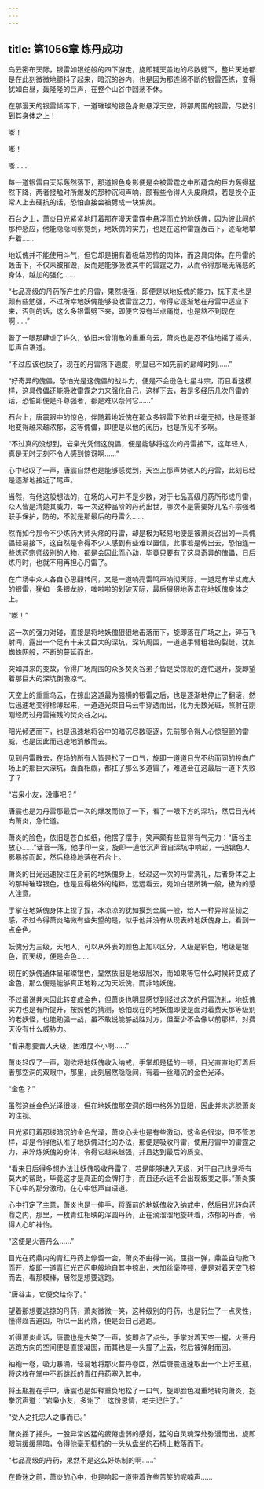 ```yaml
---
---
---
```

title: 第1056章 炼丹成功
---



乌云密布天际，银雷如银蛇般的四下游走，旋即铺天盖地的尽数劈下，整片天地都是在此刻微微地颤抖了起来，暗沉的谷内，也是因为那连绵不断的银雷匹练，变得犹如白昼，轰隆隆的巨声，在整个山谷中回荡不休。

在那漫天的银雷倾泻下，一道璀璨的银色身影悬浮天空，将那周围的银雷，尽数引到其身体之上！

嘭！

嘭！

嘭……

每一道银雷自天际轰然落下，那道银色身影便是会被雷霆之中所蕴含的巨力轰得猛然下降，两者接触时所爆发的那种沉闷声响，颇有些令得人头皮麻烦，若是换个正常人上去硬抗的话，恐怕直接会被劈成一块焦炭。

石台之上，萧炎目光紧紧地盯着那在漫天雷霆中悬浮而立的地妖傀，因为彼此间的那种感应，他能隐隐间察觉到，地妖傀的实力，也是在这种雷霆轰击下，逐渐地攀升着……

地妖傀并不能使用斗气，但它却是拥有着极端恐怖的肉体，而这具肉体，在丹雷的轰击下，不仅未被摧毁，反而是能够吸收其中的雷霆之力，从而令得那毫无痛感的身体，越加的强化……

“七品高级的丹药所产生的丹雷，果然极强，即便是以地妖傀的能力，抗下来也是颇有些勉强，不过所幸地妖傀能够吸收雷霆之力，令得它逐渐地在丹雷中适应下来，否则的话，这么多银雷劈下来，即便它没有半点痛觉，也是熬不到现在啊……”

瞥了一眼那肆虐了许久，依旧未曾消散的重重乌云，萧炎也是忍不住地摇了摇头，低声自语道。

“不过应该也快了，现在的丹雷落下速度，明显已不如先前的巅峰时刻……”

“好奇异的傀儡，恐怕光是这傀儡的战斗力，便是不会逊色七星斗宗，而且看这模样，这具傀儡还能吸收雷霆之力来强化自己，这样下去，若是多经历几次丹雷的话，恐怕即便是斗尊强者，都是难以奈何它……”

石台上，唐震眼中的惊色，伴随着地妖傀在那众多银雷下依旧丝毫无损，也是逐渐地变得越来越浓郁，这等傀儡，即便是以他的阅历，也是所见不多啊。

“不过真的没想到，岩枭光凭借这傀儡，便是能够将这次的丹雷接下，这年轻人，真是无时无刻不令人感到惊讶啊……”

心中轻叹了一声，唐震自然也是能够感觉到，天空上那声势骇人的丹雷，此刻已经是逐渐地接近了尾声。

当然，有他这般想法的，在场的人可并不是少数，对于七品高级丹药所形成丹雷，众人皆是清楚其威力，每一次这种品阶的丹药出世，哪次不是需要好几名斗宗强者联手保护，防的，不就是那最后的丹雷么……

然而如今那令不少炼药大师头疼的丹雷，却是极为轻易地便是被萧炎召出的一具傀儡轻易接下，这自然是令得不少人感到有些难以置信，此事若是传出去，恐怕连一些炼药宗师级别的人物，都是会因此而心动，毕竟只要有了这具奇异的傀儡，日后炼丹时，也就不用再担心丹雷了。

在广场中众人各自心思翻转间，又是一道响亮雷鸣声响彻天际，一道足有半丈庞大的银雷，犹如一条银龙般，嗤啦啦的划破天际，最后狠狠地轰击在地妖傀身体之上。

“嘭！”

这一次的强力对碰，直接是将地妖傀狠狠地击落而下，旋即落在广场之上，碎石飞射间，露出一个足有十来丈巨大的深坑，深坑周围，一道道手臂粗壮的裂缝，犹如蜘蛛网般，不断的蔓延而出。

突如其来的变故，令得广场周围的众多焚炎谷弟子皆是受惊般的连忙退开，旋即望着那巨大的深坑倒吸凉气。

天空上的重重乌云，在掠出这道最为强横的银雷之后，也是逐渐地停止了翻滚，然后迅速地变得稀薄起来，一道道光束自乌云中穿透而出，化为无数光斑，照射在刚刚经历过丹雷摧残的焚炎谷之内。

阳光倾洒而下，也是迅速地将谷中的暗沉尽数驱逐，先前那令得人心惊胆颤的雷威，也是因此而迅速地消散而去。

见到丹雷散去，在场的所有人皆是松了一口气，旋即一道道目光不约而同的投向广场上的那巨大深坑，面面相觑，都扛了那么多道雷了，难道会在这最后一道下失败了？

“岩枭小友，没事吧？”

唐震也是为丹雷那最后一次的爆发而惊了一下，看了一眼下方的深坑，然后目光转向萧炎，急忙道。

萧炎的脸色，依旧是苍白如纸，他摆了摆手，笑声颇有些显得有气无力：“唐谷主放心……”话音一落，他手印一变，旋即一道低沉声音自深坑中响起，一道银色人影暴掠而起，然后稳稳地落在石台上。

萧炎的目光迅速投注在身前的地妖傀身上，经过这一次的丹雷洗礼，后者身体之上的那种璀璨银色，也是显得格外的纯粹，远远看去，宛如白银所铸一般，极为的惹人注意。

手掌在地妖傀身体上捏了捏，冰凉凉的犹如摸到金属一般，给人一种异常坚韧之感，不过令得萧炎略微有些失望的是，似乎他并没有从现表的地妖傀身上，看到一点金色。

妖傀分为三级，天地人，可以从外表的颜色上加以区分，人级是铜色，地级是银色，而天级，便是会色……

现在的妖傀通体呈璀璨银色，显然依旧是地级层次，而如果等它什么时候转变成了金色，那么便是能够真正地称之为天妖傀，而非地妖傀。

不过虽说并未因此转变成金色，但萧炎也明显感觉到经过这次的丹雷洗礼，地妖傀实力也是有所提升，按照他的猜测，恐怕现在的地妖傀即便是面对着费天那等级别的老妖怪，也能勉强一战，虽不敢说能够战胜对方，但至少不会像以前那样，对费天没有什么威胁力。

“看来想要晋入天级，困难度不小啊……”

萧炎轻叹了一声，刚欲将地妖傀收入纳戒，手掌却是猛的一顿，目光直直地盯着后者那空洞的双眼中，那里，此刻居然隐隐间，有着一丝暗沉的金色光泽。

“金色？”

虽然这丝金色光泽很淡，但在地妖傀那空洞的眼中格外的显眼，因此并未逃脱萧炎的注视。

目光紧盯着那缕暗沉的金色光泽，萧炎心头也是有些激动，这金色很淡，但不管怎样，却是令得他认准了地妖傀进化的办法，那便是吸收丹雷，使用丹雷中的雷霆之力，来淬炼妖傀的身体，令得它越来越强，并且达到最后的质变。

“看来日后得多想办法让妖傀吸收丹雷了，若是能够进入天级，对于自己也是将有莫大的帮助，毕竟这才是真正的金牌打手，而且还永远不会出现叛变之事。”萧炎揍下心中的那分激动，在心中低声自语道。

心中打定了主意，萧炎也是一伸手，将面前的地妖傀收入纳戒中，然后目光转向药鼎之内，那里，一枚青红相映的浑圆丹药，正在滴溜溜地旋转着，浓郁的丹香，令得人心旷神怡。

“这便是火菩丹么……”

目光在药鼎内的青红丹药上停留一会，萧炎不由得一笑，屈指一弹，鼎盖自动掀飞而开，旋即一道青红光芒闪电般地自其中掠出，未加丝毫停顿，便是对着天空飞掠而去，看那模棒，居然是想要逃跑。

“唐谷主，它便交给你了。”

望着那想要逃掠的丹药，萧炎微微一笑，这种级别的丹药，也是衍生了一点灵性，懂得趋吉避凶，所以一出药鼎，便是会自己逃跑。

听得萧炎此话，唐震也是大笑了一声，旋即点了点头，手掌对着天空一握，火菩丹逃跑方向的空间便是直接凝固，而其也是一头撞了上去，然后被弹射而回。

袖袍一卷，吸力暴涌，轻易地将那火菩丹卷回，然后唐震迅速取出一个上好玉瓶，将这枚在掌中不断跳跃的青红丹药塞入其中。

将玉瓶握在手中，唐震也是如释重负地松了一口气，旋即脸色凝重地转向萧炎，抱拳沉声道：“岩枭小友，多谢了！这份恩情，老夫记住了。”

“受人之托忠人之事而已。”

萧炎摇了摇头，一股异常凶猛的疲倦虚弱的感觉，猛的自灵魂深处弥漫而出，旋即眼前缓缓黑暗，令得他毫无抵抗的一头从盘坐的石椅上栽落而下。

“七品高级的丹药，果然不是这么好炼制的啊……”

在昏迷之前，萧炎的心中，也是响起一道带着许些苦笑的呢喃声……